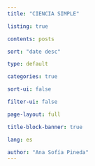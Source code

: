 ```yaml
---
title: "CIENCIA SIMPLE"

listing: true

contents: posts

sort: "date desc"

type: default

categories: true

sort-ui: false

filter-ui: false

page-layout: full

title-block-banner: true

lang: es

author: "Ana Sofía Pineda"
---
```

